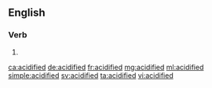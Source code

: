 ==English==

===Verb===
{{head|en}}

# {{en-past of|acidify}}

[[ca:acidified]]
[[de:acidified]]
[[fr:acidified]]
[[mg:acidified]]
[[ml:acidified]]
[[simple:acidified]]
[[sv:acidified]]
[[ta:acidified]]
[[vi:acidified]]